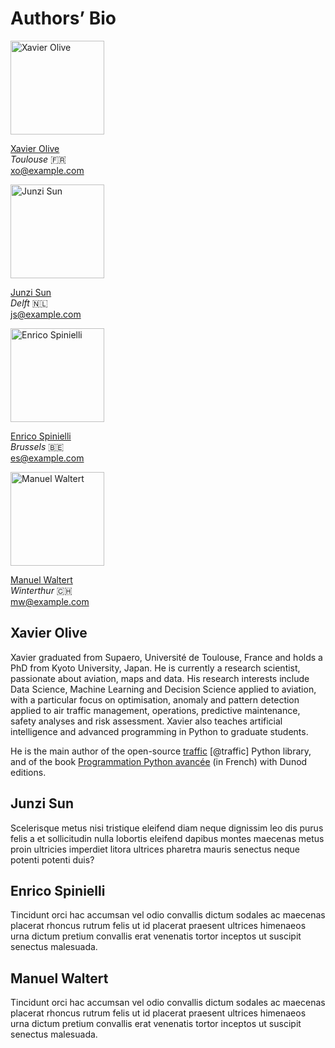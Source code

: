 # Authors' Bio {.unnumbered}

<div class="authors">
<div class="author-icon">
<img src="images/xavier_olive.jpg" alt="Xavier Olive" class="cover circular--square" width="150" height="150"/>

[Xavier Olive](https://www.xoolive.org/)\
*Toulouse* 🇫🇷\
[xo\@example.com](mailto:xo@example.com){.email}
</div>

<div class="author-icon">
<img src="images/junzi_sun.jpg" alt="Junzi Sun" class="cover circular--square" width="150" height="150"/>

[Junzi Sun](http://example.com/)\
*Delft* 🇳🇱\
[js\@example.com](mailto:js@example.com){.email}
</div>


<div class="author-icon">
<img src="images/enrico_spinielli.jpg" alt="Enrico Spinielli" class="cover circular--square" width="150" height="150"/>

[Enrico Spinielli](http://example.com/)\
*Brussels* 🇧🇪\
[es\@example.com](mailto:es\@example.com){.email}
</div>

<div class="author-icon">
<img src="images/manuel_waltert.jpg" alt="Manuel Waltert" class="cover circular--square" width="150" height="150"/>

[Manuel Waltert](http://example.com/)\
*Winterthur* 🇨🇭\
[mw\@example.com](mailto:mw\@example.com){.email}
</div>
</div>

<div style="clear:both;"></div>

## Xavier Olive

Xavier graduated from Supaero, Université de Toulouse, France and holds a PhD from Kyoto University, Japan. He is currently a research scientist, passionate about aviation, maps and data. His research interests include Data Science, Machine Learning and Decision Science applied to aviation, with a particular focus on optimisation, anomaly and pattern detection applied to air traffic management, operations, predictive maintenance, safety analyses and risk assessment. Xavier also teaches artificial intelligence and advanced programming in Python to graduate students.

He is the main author of the open-source [traffic](https://traffic-viz.github.io/) [@traffic]
Python library, and of the book [Programmation Python avancée](https://www.xoolive.org/python/) (in French) with Dunod editions.


## Junzi Sun


Scelerisque metus nisi tristique eleifend diam neque dignissim leo dis purus felis a et sollicitudin nulla lobortis eleifend dapibus montes maecenas metus proin ultricies imperdiet litora ultrices pharetra mauris senectus neque potenti potenti duis?


## Enrico Spinielli

Tincidunt orci hac accumsan vel odio convallis dictum sodales ac maecenas placerat rhoncus rutrum felis ut id placerat praesent ultrices himenaeos urna dictum pretium convallis erat venenatis tortor inceptos ut suscipit senectus malesuada.


## Manuel Waltert

Tincidunt orci hac accumsan vel odio convallis dictum sodales ac maecenas placerat rhoncus rutrum felis ut id placerat praesent ultrices himenaeos urna dictum pretium convallis erat venenatis tortor inceptos ut suscipit senectus malesuada.
